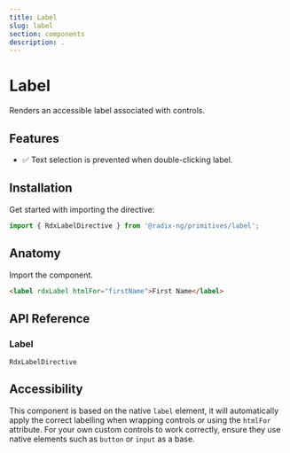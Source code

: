 ```yaml
---
title: Label
slug: label
section: components
description: .
---
```


# Label

<Description>Renders an accessible label associated with controls.</Description>

<ComponentPreview name="label" file="label-demo" />

## Features

- ✅ Text selection is prevented when double-clicking label.

## Installation

Get started with importing the directive:

```typescript
import { RdxLabelDirective } from '@radix-ng/primitives/label';
```

## Anatomy

Import the component.

```html
<label rdxLabel htmlFor="firstName">First Name</label>
```

## API Reference

### Label
`RdxLabelDirective`
<PropsTable name="RdxLabelDirective" />


## Accessibility
This component is based on the native `label` element, it will automatically apply the correct labelling when wrapping controls
or using the `htmlFor` attribute. For your own custom controls to work correctly,
ensure they use native elements such as `button` or `input` as a base.
